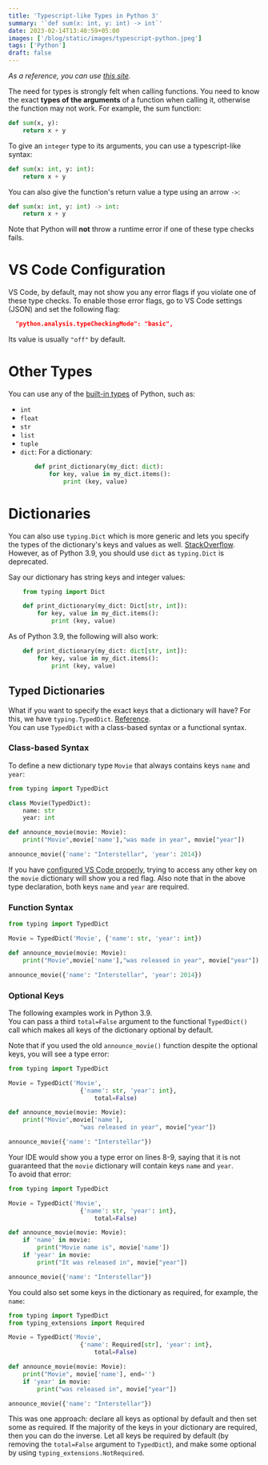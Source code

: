 ```yaml
---
title: 'Typescript-like Types in Python 3'
summary: '`def sum(x: int, y: int) -> int`'
date: 2023-02-14T13:40:59+05:00
images: ['/blog/static/images/typescript-python.jpeg']
tags: ['Python']
draft: false
---
```


_As a reference, you can use [this site](https://typing.readthedocs.io/en/latest/)._

The need for types is strongly felt when calling functions. You need to know the exact **types of the arguments** of a function when calling it, otherwise the function may not work. For example, the sum function:

```python
def sum(x, y):
    return x + y
```

To give an `integer` type to its arguments, you can use a typescript-like syntax:

```python
def sum(x: int, y: int):
    return x + y
```

You can also give the function's return value a type using an arrow `->`:

```python
def sum(x: int, y: int) -> int:
    return x + y
```

Note that Python will **not** throw a runtime error if one of these type checks fails.

# VS Code Configuration

VS Code, by default, may not show you any error flags if you violate one of these type checks. To enable those error flags, go to VS Code settings (JSON) and set the following flag:

```json
  "python.analysis.typeCheckingMode": "basic",
```

Its value is usually `"off"` by default.

# Other Types

You can use any of the [built-in types](https://docs.python.org/3/library/stdtypes.html) of Python, such as:

- `int`
- `float`
- `str`
- `list`
- `tuple`
- `dict`: For a dictionary:
  ```python
      def print_dictionary(my_dict: dict):
          for key, value in my_dict.items():
              print (key, value)
  ```

# Dictionaries

You can also use `typing.Dict` which is more generic and lets you specify the types of the dictionary's keys and values as well. [StackOverflow](https://stackoverflow.com/questions/37087457/difference-between-defining-typing-dict-and-dict). However, as of Python 3.9, you should use `dict` as `typing.Dict` is deprecated.

Say our dictionary has string keys and integer values:

```python {hl_lines="3"}
    from typing import Dict

    def print_dictionary(my_dict: Dict[str, int]):
        for key, value in my_dict.items():
            print (key, value)
```

As of Python 3.9, the following will also work:

```python {hl_lines="1"}
    def print_dictionary(my_dict: dict[str, int]):
        for key, value in my_dict.items():
            print (key, value)
```

## Typed Dictionaries

What if you want to specify the exact keys that a dictionary will have? For this, we have `typing.TypedDict`. [Reference](https://peps.python.org/pep-0589/).  
You can use `TypedDict` with a class-based syntax or a functional syntax.

### Class-based Syntax

To define a new dictionary type `Movie` that always contains keys `name` and `year`:

```python {hl_Lines="3-5 7"}
from typing import TypedDict

class Movie(TypedDict):
    name: str
    year: int

def announce_movie(movie: Movie):
    print("Movie",movie['name'],"was made in year", movie["year"])

announce_movie({'name': "Interstellar", 'year': 2014})
```

If you have [configured VS Code properly](#vscode-config), trying to access any other key on the `movie` dictionary will show you a red flag. Also note that in the above type declaration, both keys `name` and `year` are required.

### Function Syntax

```python {hl_Lines="3"}
from typing import TypedDict

Movie = TypedDict('Movie', {'name': str, 'year': int})

def announce_movie(movie: Movie):
    print("Movie",movie['name'],"was released in year", movie["year"])

announce_movie({'name': "Interstellar", 'year': 2014})
```

### Optional Keys

The following examples work in Python 3.9.  
You can pass a third `total=False` argument to the functional `TypedDict()` call which makes all keys of the dictionary optional by default.

Note that if you used the old `announce_movie()` function despite the optional keys, you will see a type error:

```python {hl_lines="5", linenos=true}
from typing import TypedDict

Movie = TypedDict('Movie',
                    {'name': str, 'year': int},
                        total=False)

def announce_movie(movie: Movie):
    print("Movie",movie['name'],
                    "was released in year", movie["year"])

announce_movie({'name': "Interstellar"})
```

Your IDE would show you a type error on lines 8-9, saying that it is not guaranteed that the `movie` dictionary will contain keys `name` and `year`.  
To avoid that error:

```python {hl_lines="8-11"}
from typing import TypedDict

Movie = TypedDict('Movie',
                    {'name': str, 'year': int},
                        total=False)

def announce_movie(movie: Movie):
    if 'name' in movie:
        print("Movie name is", movie['name'])
    if 'year' in movie:
        print("It was released in", movie["year"])

announce_movie({'name': "Interstellar"})
```

You could also set some keys in the dictionary as required, for example, the `name`:

```python {hl_lines="2 5"}
from typing import TypedDict
from typing_extensions import Required

Movie = TypedDict('Movie',
                    {'name': Required[str], 'year': int},
                        total=False)

def announce_movie(movie: Movie):
    print("Movie", movie['name'], end='')
    if 'year' in movie:
        print("was released in", movie["year"])

announce_movie({'name': "Interstellar"})
```

This was one approach: declare all keys as optional by default and then set some as required. If the majority of the keys in your dictionary are required, then you can do the inverse. Let all keys be required by default (by removing the `total=False` argument to `TypedDict`), and make some optional by using `typing_extensions.NotRequired`.
